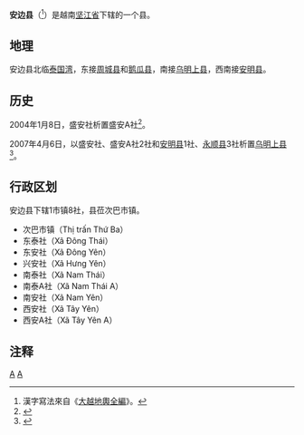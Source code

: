 {{Infobox Settlement
|name                   = 安边县
|settlement_type        = 县
|official_name          = 
|other_name             = 
|native_name            = {{lang|vi|Huyện An Biên}}
|nickname               = 
|motto                  = 
|image_skyline          = Thị trấn Thứ Ba, An Biên, Kiên Giang.jpg
|imagesize              = 
|image_caption          = 
|image_flag             = 
|flag_size              = 
|image_seal             = 
|seal_size              = 
|image_shield           = 
|shield_size            = 
|image_blank_emblem     = 
|blank_emblem_size      = 
|image_map              = {{Infobox mapframe|frame-width=250|zoom=10}}
|mapsize                = 
|map_caption            = 
|image_map1             = 
|mapsize1               = 
|map_caption1           = 
|pushpin_map            = Vietnam
|pushpin_label_position = bottom
|pushpin_map_caption    = 
|pushpin_map1           = 
|pushpin_label_position1= 
|pushpin_map_caption1   = 
|subdivision_type       = 国家
|subdivision_name       = {{flag|Vietnam}}
|subdivision_type1      = [[越南行政区划|省]]
|subdivision_name1      = [[坚江省|坚江省]]
|subdivision_type2      = 行政区划
|subdivision_name2      = 1市镇8社
|subdivision_type3      = 
|subdivision_name3      = 
|seat_type              = 县莅
|seat                   = {{link-vi|次巴市镇|Thứ Ba (thị trấn)}}
|government_type        = 
|leader_title           = 
|leader_name            = 
|leader_title1          = 
|leader_name1           = 
|established_title      = 
|established_date       = 
|area_magnitude         = 
|unit_pref              = 
|area_footnotes         = 
|area_total_km2         = 400
|area_land_km2          = 
|area_water_km2         = 
|area_water_percent     = 
|area_urban_km2         = 
|area_metro_km2         = 
|population_as_of       = 2019年
|population_footnotes   = 
|population_note        = 
|population_total       = 115218
|population_density_km2 = auto
|population_metro             = 
|population_density_metro_km2 = 
|population_urban             = 
|population_density_urban_km2 = 
|timezone               = [[越南标准时间|越南标准时间]]
|utc_offset             = +7
|elevation_footnotes    = 
|elevation_m            = 
|coor_type              = 
|coordinates            = 
|postal_code_type       = 
|postal_code            = 
|area_code              = 
|website                = [https://anbien.kiengiang.gov.vn/Trang/TrangChu.aspx 安边县电子信息门户网站]
|footnotes              = 
}}
'''安边县'''（{{vie|v='''Huyện An Biên'''|hn=縣安邊}}<ref>漢字寫法來自《[[大越地輿全編|大越地輿全編]]》。</ref>）是越南[[坚江省|坚江省]]下辖的一个县。

==地理==
安边县北临[[泰国湾|泰国湾]]，东接[[周城县_(坚江省)|周城县]]和[[鹅瓜县|鹅瓜县]]，南接[[乌明上县|乌明上县]]，西南接[[安明县|安明县]]。

==历史==
2004年1月8日，盛安社析置盛安A社<ref>{{Cite web |url=https://thuvienphapluat.vn/van-ban/Bat-dong-san/Nghi-dinh-11-2004-ND-CP-thanh-lap-xa-phuong-thi-tran-thuoc-huyen-Hon-Dat-An-Bien-Tan-Hiep-va-thi-xa-Rach-Gia-tinh-Kien-Giang-52411.aspx |title=Nghị định 11/2004/NĐ-CP về việc thành lập xã, phường, thị trấn thuộc các huyện Hòn Đất, An Biên, Tân Hiệp và thị xã Rạch Giá, tỉnh Kiên Giang |access-date=2020-02-29 |archive-date=2021-02-08 |archive-url=https://web.archive.org/web/20210208010651/https://thuvienphapluat.vn/van-ban/Bat-dong-san/Nghi-dinh-11-2004-ND-CP-thanh-lap-xa-phuong-thi-tran-thuoc-huyen-Hon-Dat-An-Bien-Tan-Hiep-va-thi-xa-Rach-Gia-tinh-Kien-Giang-52411.aspx |dead-url=no }}</ref>。

2007年4月6日，以盛安社、盛安A社2社和[[安明县|安明县]]1社、[[永顺县_(越南)|永顺县]]3社析置[[乌明上县|乌明上县]]<ref>{{Cite web |url=https://thuvienphapluat.vn/van-ban/Bat-dong-san/Nghi-dinh-58-2007-ND-CP-dieu-chinh-dia-gioi-hanh-chinh-huyen-thanh-lap-huyen-U-Minh-Thuong-xa-thuoc-Vinh-Thuan-Kien-Luong-Hon-Dat-tinh-Kien-Giang-18024.aspx |title=Nghị định 58/2007/NĐ-CP về việc điều chỉnh địa giới hành chính huyện; thành lập huyện U Minh Thượng và thành lập xã thuộc các huyện Vĩnh Thuận, Kiên Lương và Hòn Đất, tỉnh Kiên Giang |access-date=2020-02-29 |archive-date=2021-02-08 |archive-url=https://web.archive.org/web/20210208010558/https://thuvienphapluat.vn/van-ban/Bat-dong-san/Nghi-dinh-58-2007-ND-CP-dieu-chinh-dia-gioi-hanh-chinh-huyen-thanh-lap-huyen-U-Minh-Thuong-xa-thuoc-Vinh-Thuan-Kien-Luong-Hon-Dat-tinh-Kien-Giang-18024.aspx |dead-url=no }}</ref>。

==行政区划==
安边县下辖1市镇8社，县莅次巴市镇。
*次巴市镇（Thị trấn Thứ Ba）
*东泰社（Xã Đông Thái）
*东安社（Xã Đông Yên）
*兴安社（Xã Hưng Yên）
*南泰社（Xã Nam Thái）
*南泰A社（Xã Nam Thái A）
*南安社（Xã Nam Yên）
*西安社（Xã Tây Yên）
*西安A社（Xã Tây Yên A）

==注释==
{{reflist}}

{{坚江省行政区划}}
{{越南九龙江三角洲之县市镇区域划分}}

[[Category:越南县份|A]]
[[Category:坚江省|A]]